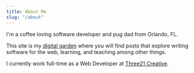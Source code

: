 ```yaml
---
title: About Me
slug: "/about"
---
```


I'm a coffee loving software developer and pug dad from Orlando, FL.

This site is my [digital garden](https://joelhooks.com/digital-garden) where you will find posts that explore writing software for the web, learning, and teaching among other things.

I currently work full-time as a Web Developer at [Three21 Creative](https://321theagency.com/).
